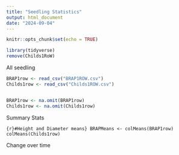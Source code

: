 ```yaml
---
title: "Seedling Statistics"
output: html_document
date: "2024-09-04"
---
```


```r
knitr::opts_chunk$set(echo = TRUE)
```

```r
library(tidyverse)
remove(Childs1RoW)
```

All seedling

```r
BRAP1row <- read_csv("BRAP1ROW.csv")
Childs1row <- read_csv("Childs1ROW.csv")


BRAP1row <- na.omit(BRAP1row)
Childs1row <- na.omit(Childs1row)
```

Summary Stats

```{r}#Height and Diameter means}
BRAPMeans <- colMeans(BRAP1row)
colMeans(Childs1row)
```

Change over time

```{}
```
